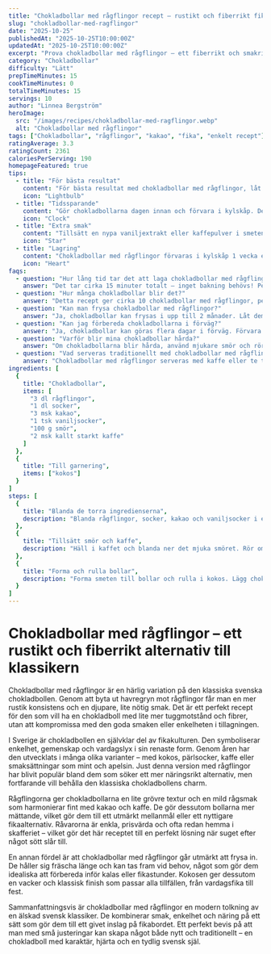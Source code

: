 ```yaml
---
title: "Chokladbollar med rågflingor recept – rustikt och fiberrikt fika"
slug: "chokladbollar-med-ragflingor"
date: "2025-10-25"
publishedAt: "2025-10-25T10:00:00Z"
updatedAt: "2025-10-25T10:00:00Z"
excerpt: "Prova chokladbollar med rågflingor – ett fiberrikt och smakrikt alternativ till klassiska chokladbollar. Enkelt, snabbt och perfekt till vardagsfika eller kalas!"
category: "Chokladbollar"
difficulty: "Lätt"
prepTimeMinutes: 15
cookTimeMinutes: 0
totalTimeMinutes: 15
servings: 10
author: "Linnea Bergström"
heroImage:
  src: "/images/recipes/chokladbollar-med-ragflingor.webp"
  alt: "Chokladbollar med rågflingor"
tags: ["Chokladbollar", "rågflingor", "kakao", "fika", "enkelt recept"]
ratingAverage: 3.3
ratingCount: 2361
caloriesPerServing: 190
homepageFeatured: true
tips:
  - title: "För bästa resultat"
    content: "För bästa resultat med chokladbollar med rågflingor, låt smöret vara i rumstemperatur så att det blir mjukt och lätt att arbeta med. Detta ger perfekt konsistens och underbara chokladbollar som hela familjen älskar."
    icon: "Lightbulb"
  - title: "Tidssparande"
    content: "Gör chokladbollarna dagen innan och förvara i kylskåp. De blir ännu godare när de får stå och smakar fantastiskt till fika eller som mellanmål för hela familjen."
    icon: "Clock"
  - title: "Extra smak"
    content: "Tillsätt en nypa vaniljextrakt eller kaffepulver i smeten för mer aromatiska chokladbollar som smakar som på konditori. En underbar lyxig touch som gör fikan extra speciell!"
    icon: "Star"
  - title: "Lagring"
    content: "Chokladbollar med rågflingor förvaras i kylskåp 1 vecka eller frysas i 2 månader. Låt dem tina i rumstemperatur för bästa konsistens och den perfekta smaken."
    icon: "Heart"
faqs:
  - question: "Hur lång tid tar det att laga chokladbollar med rågflingor?"
    answer: "Det tar cirka 15 minuter totalt – inget bakning behövs! Perfekt för snabb fika eller kalas som hela familjen älskar och som barnen kan hjälpa till med."
  - question: "Hur många chokladbollar blir det?"
    answer: "Detta recept ger cirka 10 chokladbollar med rågflingor, perfekt för fika eller kalas. Servera med kaffe eller te för en klassisk svensk upplevelse."
  - question: "Kan man frysa chokladbollar med rågflingor?"
    answer: "Ja, chokladbollar kan frysas i upp till 2 månader. Låt dem tina i rumstemperatur för att behålla den perfekta konsistensen och den underbara smaken."
  - question: "Kan jag förbereda chokladbollarna i förväg?"
    answer: "Ja, chokladbollar kan göras flera dagar i förväg. Förvara i kylskåp så smakar de fantastiskt när det är dags för fika eller kalas."
  - question: "Varför blir mina chokladbollar hårda?"
    answer: "Om chokladbollarna blir hårda, använd mjukare smör och rör försiktigt. Låt dem stå i rumstemperatur en stund för att få den perfekta konsistensen."
  - question: "Vad serveras traditionellt med chokladbollar med rågflingor?"
    answer: "Chokladbollar med rågflingor serveras med kaffe eller te till fika. En fiberrik svensk sötsak som alla älskar och som ger familjen en underbar fikastund!"
ingredients: [
  {
    title: "Chokladbollar",
    items: [
      "3 dl rågflingor",
      "1 dl socker",
      "3 msk kakao",
      "1 tsk vaniljsocker",
      "100 g smör",
      "2 msk kallt starkt kaffe"
    ]
  },
  {
    title: "Till garnering",
    items: ["kokos"]
  }
]
steps: [
  {
    title: "Blanda de torra ingredienserna",
    description: "Blanda rågflingor, socker, kakao och vaniljsocker i en bunke."
  },
  {
    title: "Tillsätt smör och kaffe",
    description: "Häll i kaffet och blanda ner det mjuka smöret. Rör om tills smeten är jämn och formbar."
  },
  {
    title: "Forma och rulla bollar",
    description: "Forma smeten till bollar och rulla i kokos. Lägg chokladbollarna i kylen tills de har stelnat."
  }
]
---
```


# Chokladbollar med rågflingor – ett rustikt och fiberrikt alternativ till klassikern

Chokladbollar med rågflingor är en härlig variation på den klassiska svenska chokladbollen. Genom att byta ut havregryn mot rågflingor får man en mer rustik konsistens och en djupare, lite nötig smak. Det är ett perfekt recept för den som vill ha en chokladboll med lite mer tuggmotstånd och fibrer, utan att kompromissa med den goda smaken eller enkelheten i tillagningen.

I Sverige är chokladbollen en självklar del av fikakulturen. Den symboliserar enkelhet, gemenskap och vardagslyx i sin renaste form. Genom åren har den utvecklats i många olika varianter – med kokos, pärlsocker, kaffe eller smaksättningar som mint och apelsin. Just denna version med rågflingor har blivit populär bland dem som söker ett mer näringsrikt alternativ, men fortfarande vill behålla den klassiska chokladbollens charm.

Rågflingorna ger chokladbollarna en lite grövre textur och en mild rågsmak som harmonierar fint med kakao och kaffe. De gör dessutom bollarna mer mättande, vilket gör dem till ett utmärkt mellanmål eller ett nyttigare fikaalternativ. Råvarorna är enkla, prisvärda och ofta redan hemma i skafferiet – vilket gör det här receptet till en perfekt lösning när suget efter något sött slår till.

En annan fördel är att chokladbollar med rågflingor går utmärkt att frysa in. De håller sig fräscha länge och kan tas fram vid behov, något som gör dem idealiska att förbereda inför kalas eller fikastunder. Kokosen ger dessutom en vacker och klassisk finish som passar alla tillfällen, från vardagsfika till fest.

Sammanfattningsvis är chokladbollar med rågflingor en modern tolkning av en älskad svensk klassiker. De kombinerar smak, enkelhet och näring på ett sätt som gör dem till ett givet inslag på fikabordet. Ett perfekt bevis på att man med små justeringar kan skapa något både nytt och traditionellt – en chokladboll med karaktär, hjärta och en tydlig svensk själ.
